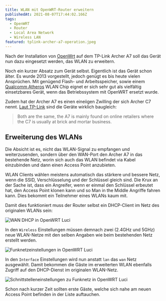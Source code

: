 ```yaml
---
title: WLAN mit OpenWRT-Router erweitern
publishedAt: 2021-08-07T17:44:02.166Z
tags:
  - OpenWRT
  - Router
  - Local Area Network
  - Wireless LAN
featured: tplink-archer-a7-operation.jpeg
---
```


Nach der Installation von [OpenWrt](https://openwrt.org/) auf dem TP-Link Archer A7 soll das Gerät nun dazu eingesetzt werden, das WLAN zu erweitern.

Noch ein kurzer Absatz zum Gerät selbst. Eigentlich ist das Gerät schon älter. Es wurde 2013 vorgestellt, jedoch genügt es bis heute vielen Ansprüchen. Mit genügend Flash- und Arbeitsspeicher, sowie einem [Qualcomm Atheros](https://en.wikipedia.org/wiki/Qualcomm_Atheros) WLAN Chip eignet er sich sehr gut als vielfältig einsetzbares Gerät, wenn das Betriebssystem mit OpenWRT ersetzt wurde.

Zudem hat der Archer A7 es einen eineiigen Zwilling der sich Archer C7 nennt. [Laut TP-Link](https://community.tp-link.com/us/home/forum/topic/216136) sind die Geräte wirklich baugleich:

> Both are the same, the A7 is mainly found on online retailers where the C7 is usually at brick and mortar business.

## Erweiterung des WLANs

Die Absicht ist es, nicht das WLAN-Signal zu empfangen und weiterzusenden, sondern über den WAN-Port den Archer A7 in das bestehende Netz, worin sich auch das WLAN befindet via Kabel einzubinden und dann einen Access Point anzubieten.

WLAN Clients wählen meistens automatisch das stärkere und bessere Netz, wenn die SSID, Verschlüsselung und der Schlüssel gleich sind. Die Krux an der Sache ist, dass ein Angreifer, wenn er einmal den Schlüssel erbeutet hat, den Access Point klonen kann und so Man in the Middle Angriffe fahren kann. Dies bekommt ein Teilnehmer eines WLANs kaum mit.

Damit dies funktioniert muss der Router selbst ein DHCP-Client im Netz des originalen WLANs sein:

![WAN DHCP in OpenWRT Luci](openwrt-luci-network-interfaces.png)

In den `Wireless` Einstellungen müssen demnach zwei (2.4GHz und 5GHz) neue WLAN-Netze mit den selben Angaben wie beim bestehenden Netz erstellt werden.

![Funknetzeinstellungen in OpenWRT Luci](openwrt-luci-network-wireless.png)

In den `Interface` Einstellungen wird nun anstatt `lan` das `wan` Netz ausgewählt. Damit bekommen die Gäste im erweiterten WLAN ebenfalls Zugriff auf den DHCP-Dienst im originalen WLAN-Netz.

![Schnittstelleneinstellungen zu Funknetz in OpenWRT Luci](openwrt-luci-network-wireless-interface.png)

Schon nach kurzer Zeit sollten erste Gäste, welche sich nahe am neuen Access Point befinden in der Liste auftauchen.
